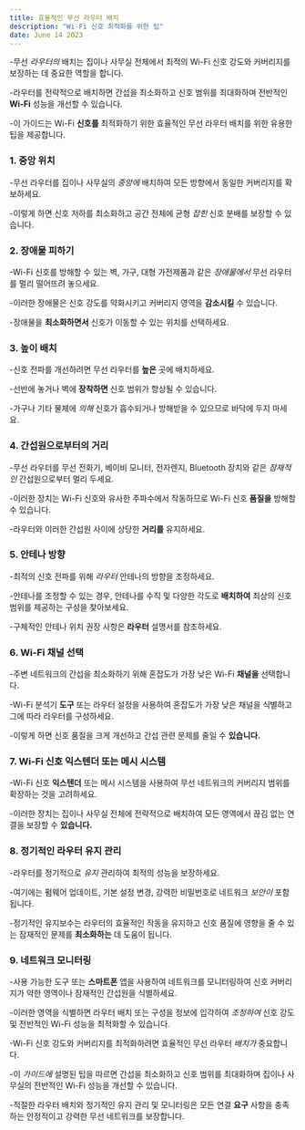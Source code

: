 ```yaml
---
title: 효율적인 무선 라우터 배치
description: "Wi-Fi 신호 최적화를 위한 팁"
date: June 14 2023
---
```




-무선 _라우터의_ 배치는 집이나 사무실 전체에서 최적의 Wi-Fi 신호 강도와 커버리지를 보장하는 데 중요한 역할을 합니다. 

-라우터를 전략적으로 배치하면 간섭을 최소화하고 신호 범위를 최대화하며 전반적인 **Wi-Fi** 성능을 개선할 수 있습니다. 

-이 가이드는 Wi-Fi **신호를** 최적화하기 위한 효율적인 무선 라우터 배치를 위한 유용한 팁을 제공합니다.

### 1. 중앙 위치
-무선 라우터를 집이나 사무실의 _중앙에_ 배치하여 모든 방향에서 동일한 커버리지를 확보하세요. 

-이렇게 하면 신호 저하를 최소화하고 공간 전체에 균형 _잡힌_ 신호 분배를 보장할 수 있습니다.

### 2. 장애물 피하기
-Wi-Fi 신호를 방해할 수 있는 벽, 가구, 대형 가전제품과 같은 _장애물에서_ 무선 라우터를 멀리 떨어뜨려 놓으세요. 

-이러한 장애물은 신호 강도를 약화시키고 커버리지 영역을 **감소시킬** 수 있습니다. 

-장애물을 **최소화하면서** 신호가 이동할 수 있는 위치를 선택하세요.

### 3. 높이 배치
-신호 전파를 개선하려면 무선 라우터를 **높은** 곳에 배치하세요. 

-선반에 놓거나 벽에 **장착하면** 신호 범위가 향상될 수 있습니다. 

-가구나 기타 물체에 _의해_ 신호가 흡수되거나 방해받을 수 있으므로 바닥에 두지 마세요.

### 4. 간섭원으로부터의 거리
-무선 라우터를 무선 전화기, 베이비 모니터, 전자렌지, Bluetooth 장치와 같은 _잠재적인_ 간섭원으로부터 멀리 두세요. 

-이러한 장치는 Wi-Fi 신호와 유사한 주파수에서 작동하므로 Wi-Fi 신호 **품질을** 방해할 수 있습니다. 

-라우터와 이러한 간섭원 사이에 상당한 **거리를** 유지하세요.

### 5. 안테나 방향
-최적의 신호 전파를 위해 _라우터_ 안테나의 방향을 조정하세요. 

-안테나를 조정할 수 있는 경우, 안테나를 수직 및 다양한 각도로 **배치하여** 최상의 신호 범위를 제공하는 구성을 찾아보세요. 

-구체적인 안테나 위치 권장 사항은 **라우터** 설명서를 참조하세요.

### 6. Wi-Fi 채널 선택
-주변 네트워크의 간섭을 최소화하기 위해 혼잡도가 가장 낮은 Wi-Fi **채널을** 선택합니다. 

-Wi-Fi 분석기 **도구** 또는 라우터 설정을 사용하여 혼잡도가 가장 낮은 채널을 식별하고 그에 따라 라우터를 구성하세요. 

-이렇게 하면 신호 품질을 크게 개선하고 간섭 관련 문제를 줄일 수 **있습니다.**

### 7. Wi-Fi 신호 익스텐더 또는 메시 시스템
-Wi-Fi 신호 **익스텐더** 또는 메시 시스템을 사용하여 무선 네트워크의 커버리지 범위를 확장하는 것을 고려하세요. 

-이러한 장치는 집이나 사무실 전체에 전략적으로 배치하여 모든 영역에서 끊김 없는 연결을 보장할 수 **있습니다.**

### 8. 정기적인 라우터 유지 관리
-라우터를 정기적으로 _유지_ 관리하여 최적의 성능을 보장하세요. 

-여기에는 펌웨어 업데이트, 기본 설정 변경, 강력한 비밀번호로 네트워크 _보안이_ 포함됩니다. 

-정기적인 유지보수는 라우터의 효율적인 작동을 유지하고 신호 품질에 영향을 줄 수 있는 잠재적인 문제를 **최소화하는** 데 도움이 됩니다.

### 9. 네트워크 모니터링
-사용 가능한 도구 또는 **스마트폰** 앱을 사용하여 네트워크를 모니터링하여 신호 커버리지가 약한 영역이나 잠재적인 간섭원을 식별하세요. 

-이러한 영역을 식별하면 라우터 배치 또는 구성을 정보에 입각하여 _조정하여_ 신호 강도 및 전반적인 Wi-Fi 성능을 최적화할 수 있습니다.


-Wi-Fi 신호 강도와 커버리지를 최적화하려면 효율적인 무선 라우터 _배치가_ 중요합니다. 

-이 _가이드에_ 설명된 팁을 따르면 간섭을 최소화하고 신호 범위를 최대화하며 집이나 사무실의 전반적인 Wi-Fi 성능을 개선할 수 있습니다. 

-적절한 라우터 배치와 정기적인 유지 관리 및 모니터링은 모든 연결 **요구** 사항을 충족하는 안정적이고 강력한 무선 네트워크를 보장합니다.
